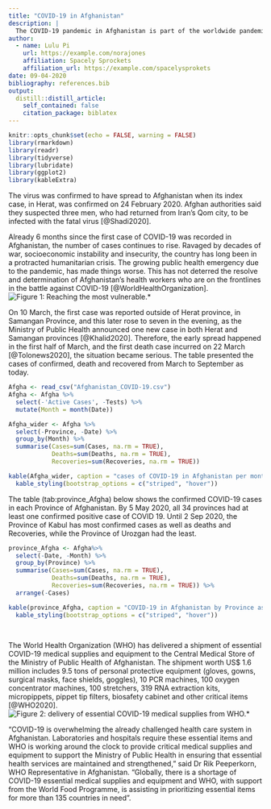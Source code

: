 ```yaml
---
title: "COVID-19 in Afghanistan"
description: |
  The COVID-19 pandemic in Afghanistan is part of the worldwide pandemic of coronavirus disease 2019 (COVID-19) caused by severe acute respiratory syndrome coronavirus 2 (SARS-CoV-2). 
author:
  - name: Lulu Pi 
    url: https://example.com/norajones
    affiliation: Spacely Sprockets
    affiliation_url: https://example.com/spacelysprokets
date: 09-04-2020
bibliography: references.bib
output:
  distill::distill_article:
    self_contained: false
    citation_package: biblatex
---
```


```r
knitr::opts_chunk$set(echo = FALSE, warning = FALSE)
library(rmarkdown)
library(readr)
library(tidyverse)
library(lubridate)
library(ggplot2)
library(kableExtra)

```


The virus was confirmed to have spread to Afghanistan when its index case, in Herat, was confirmed on 24 February 2020. Afghan authorities said they suspected three men, who had returned from Iran's Qom city, to be infected with the fatal virus [@Shadi2020]. 

Already 6 months since the first case of COVID-19 was recorded in Afghanistan, the number of cases continues to rise. Ravaged by decades of war, socioeconomic instability and insecurity, the country has long been in a protracted humanitarian crisis. The growing public health emergency due to the pandemic, has made things worse. This has not deterred the resolve and determination of Afghanistan’s health workers who are on the frontlines in the battle against COVID-19 [@WorldHealthOrganization].
![Figure 1: Reaching the most vulnerable.*](image-1.jpg)

On 10 March, the first case was reported outside of Herat province, in Samangan Province, and this later rose to seven in the evening, as the Ministry of Public Health announced one new case in both Herat and Samangan provinces [@Khalid2020]. Therefore, the early spread happened in the first half of March, and the first death case incurred on 22 March [@Tolonews2020], the situation became serious. The table \ref{tab:Afgha_wider} presented the cases of confirmed, death and recovered from March to September as today. 

```r
Afgha <- read_csv("Afghanistan_COVID-19.csv")
Afgha <- Afgha %>%
  select(-'Active Cases', -Tests) %>%
  mutate(Month = month(Date)) 

Afgha_wider <- Afgha %>%
  select(-Province, -Date) %>%
  group_by(Month) %>%
  summarise(Cases=sum(Cases, na.rm = TRUE),
            Deaths=sum(Deaths, na.rm = TRUE),
            Recoveries=sum(Recoveries, na.rm = TRUE))

kable(Afgha_wider, caption = "cases of COVID-19 in Afghanistan per month") %>%
  kable_styling(bootstrap_options = c("striped", "hover"))

```

The table \ref(tab:province_Afgha) below shows the confirmed COVID-19 cases in each Province of Afghanistan. By 5 May 2020, all 34 provinces had at least one confirmed positive case of COVID 19. Until 2 Sep 2020, the Province of Kabul has most confirmed cases as well as deaths and Recoveries, while the Province of Urozgan had the least. 


```r
province_Afgha <- Afgha%>%
  select(-Date, -Month) %>%
  group_by(Province) %>%
  summarise(Cases=sum(Cases, na.rm = TRUE),
            Deaths=sum(Deaths, na.rm = TRUE),
            Recoveries=sum(Recoveries, na.rm = TRUE)) %>%
  arrange(-Cases)

kable(province_Afgha, caption = "COVID-19 in Afghanistan by Province as of 2 September 2020") %>%
  kable_styling(bootstrap_options = c("striped", "hover"))
  
  
```

The World Health Organization (WHO) has delivered a shipment of essential COVID-19 medical supplies and equipment to the Central Medical Store of the Ministry of Public Health of Afghanistan. The shipment worth US$ 1.6 million includes 9.5 tons of personal protective equipment (gloves, gowns, surgical masks, face shields, goggles), 10 PCR machines, 100 oxygen concentrator machines, 100 stretchers, 319 RNA extraction kits, micropippets, pippet tip filters, biosafety cabinet and other critical items [@WHO2020].
![Figure 2: delivery of essential COVID-19 medical supplies from WHO.*](covid-supplies-afghanistan.jpg)

“COVID-19 is overwhelming the already challenged health care system in Afghanistan. Laboratories and hospitals require these essential items and WHO is working around the clock to provide critical medical supplies and equipment to support the Ministry of Public Health in ensuring that essential health services are maintained and strengthened,” said Dr Rik Peeperkorn, WHO Representative in Afghanistan. "Globally, there is a shortage of COVID-19 essential medical supplies and equipment and WHO, with support from the World Food Programme, is assisting in prioritizing essential items for more than 135 countries in need".  

